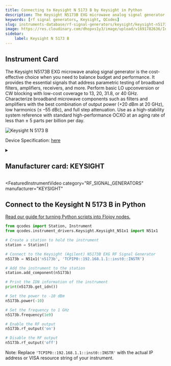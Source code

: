 ```yaml
---
title: Connecting to Keysight N 5173 B by Keysight in Python
description: The Keysight N5173B EXG microwave analog signal generator is the cost-effective choice when you need to balance budget and performance. It provides the essential signals that address parametric testing of broadband filters, amplifiers, receivers, and more. Perform basic LO upconversion or CW blocking with low-cost coverage to 13, 20, 31.8, or 40 GHz. Characterize broadband microwave components such as filters and amplifiers with the best combination of output power (+20 dBm at 20 GHz), low harmonics (≤ –55 dBc), and full step attenuation. Use as a high-stability system reference with standard high-performance OCXO at an aging rate of less than ± 5 parts per billion per day.
keywords: [rf signal generators, Keysight, QCodes] 
slug: instruments-database/rf-signal-generators/keysight/keysight-n5173b-exg 
image: https://res.cloudinary.com/dhopxs1y3/image/upload/v1691782636/Instruments/RF%20Signal%20Generator/Keysight-N5173B-EXG/Keysight-N5173B-EXG.png
sidebar:
    label: Keysight N 5173 B 
---
```



## Instrument Card

The Keysight N5173B EXG microwave analog signal generator is the cost-effective choice when you need to balance budget and performance. It provides the essential signals that address parametric testing of broadband filters, amplifiers, receivers, and more. Perform basic LO upconversion or CW blocking with low-cost coverage to 13, 20, 31.8, or 40 GHz. Characterize broadband microwave components such as filters and amplifiers with the best combination of output power (+20 dBm at 20 GHz), low harmonics (≤ –55 dBc), and full step attenuation. Use as a high-stability system reference with standard high-performance OCXO at an aging rate of less than ± 5 parts per billion per day.

![Keysight N 5173 B](https://res.cloudinary.com/dhopxs1y3/image/upload/v1691782636/Instruments/RF%20Signal%20Generator/Keysight-N5173B-EXG/Keysight-N5173B-EXG.png)

Device Specification: [here](https://www.keysight.com/us/en/assets/7018-04097/data-sheets/5991-3132.pdf)

<details style={{ marginTop: "15px"}}>
<summary><h2 style={{display:'inline'}}>Manufacturer card: KEYSIGHT</h2></summary>

![KEYSIGHT](https://res.cloudinary.com/dhopxs1y3/image/upload/v1692125973/Instruments/Vendor%20Logos/Keysight.png)

Keysight Technologies, or Keysight, is an American company that manufactures electronics test and measurement equipment and software

- Headquarters: USA
- Yearly Revenue (millions, USD): 5420
- Vendor Website: [here](https://www.keysight.com/us/en/home.html)

</details>


<FeaturedInstrumentVideo
  category="RF_SIGNAL_GENERATORS"
  manufacturer="KEYSIGHT"
></FeaturedInstrumentVideo>

## Connect to the Keysight N 5173 B in Python

[Read our guide for turning Python scripts into Flojoy nodes.](https://docs.flojoy.ai/contribution/blocks/custom-flojoy-block/)


<Tabs>

<TabItem value="Flojoy" label="Flojoy" className="flojoy-instrument-tabs">

<NodeCardCollection category='RF_SIGNAL_GENERATORS' manufacturer='KEYSIGHT'></NodeCardCollection>

</TabItem>
<TabItem value="QCodes" label="QCodes">

```python
from qcodes import Station, Instrument
from qcodes.instrument_drivers.Keysight.Keysight_N51x1 import N51x1

# Create a station to hold the instrument
station = Station()

# Connect to the Keysight (Agilent) N5173B EXG RF Signal Generator
n5173b = N51x1('n5173b', 'TCPIP0::192.168.1.1::inst0::INSTR')

# Add the instrument to the station
station.add_component(n5173b)

# Print the IDN information of the instrument
print(n5173b.get_idn())

# Set the power to -10 dBm
n5173b.power(-10)

# Set the frequency to 1 GHz
n5173b.frequency(1e9)

# Enable the RF output
n5173b.rf_output('on')

# Disable the RF output
n5173b.rf_output('off')
```

Note: Replace `'TCPIP0::192.168.1.1::inst0::INSTR'` with the actual IP address or VISA resource string of your instrument.

</TabItem>
</Tabs>